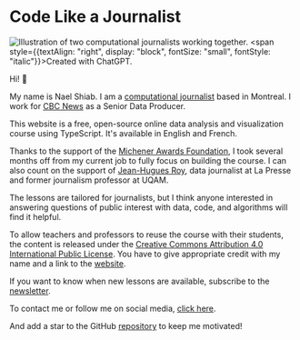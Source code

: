 # Code Like a Journalist

![Illustration of two computational journalists working together.](/assets/sharing-v1.jpg)
<span style={{textAlign: "right", display: "block", fontSize: "small", fontStyle: "italic"}}>Created with ChatGPT.</span>

Hi! 👋

My name is Nael Shiab. I am a [computational journalist](https://www.naelshiab.com/) based in Montreal. I work for [CBC News](https://www.cbc.ca/news) as a Senior Data Producer.

This website is a free, open-source online data analysis and visualization course using TypeScript. It's available in English and French.

Thanks to the support of the [Michener Awards Foundation](https://www.michenerawards.ca/media-release/michener-awards-foundation-announces-its-2024-fellowships-winners/), I took several months off from my current job to fully focus on building the course. I can also count on the support of [Jean-Hugues Roy](https://github.com/jhroy), data journalist at La Presse and former journalism professor at UQAM.

The lessons are tailored for journalists, but I think anyone interested in answering questions of public interest with data, code, and algorithms will find it helpful.

To allow teachers and professors to reuse the course with their students, the content is released under the [Creative Commons Attribution 4.0 International Public License](https://creativecommons.org/licenses/by/4.0/?ref=chooser-v1). You have to give appropriate credit with my name and a link to the [website](https://www.code-like-a-journalist.com/).

If you want to know when new lessons are available, subscribe to the [newsletter](https://mailchi.mp/0db676437a2f/code-like-a-journalist).

To contact me or follow me on social media, [click here](/contact).

And add a star to the GitHub [repository](https://github.com/nshiab/code-like-a-journalist) to keep me motivated!

